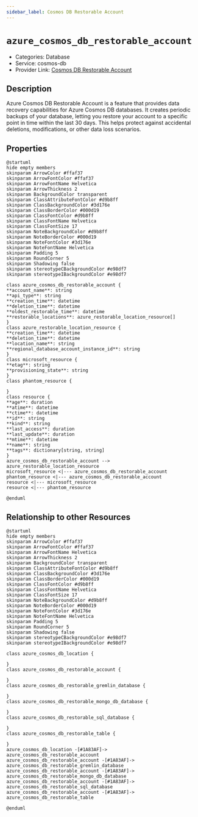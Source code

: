 ```yaml
---
sidebar_label: Cosmos DB Restorable Account
---
```


# `azure_cosmos_db_restorable_account`

- Categories: Database
- Service: cosmos-db
- Provider Link: [Cosmos DB Restorable Account](https://learn.microsoft.com/en-us/azure/cosmos-db/configure-periodic-backup-restore)

## Description

Azure Cosmos DB Restorable Account is a feature that provides data recovery capabilities for Azure Cosmos DB databases. It creates periodic backups of your database, letting you restore your account to a specific point in time within the last 30 days. This helps protect against accidental deletions, modifications, or other data loss scenarios.

## Properties

<ZoomPanPinch>

```kroki imgType="plantuml" imgAlt="Diagram of Cosmos DB Restorable Account data model"
@startuml
hide empty members
skinparam ArrowColor #ffaf37
skinparam ArrowFontColor #ffaf37
skinparam ArrowFontName Helvetica
skinparam ArrowThickness 2
skinparam BackgroundColor transparent
skinparam ClassAttributeFontColor #d9b8ff
skinparam ClassBackgroundColor #3d176e
skinparam ClassBorderColor #000d19
skinparam ClassFontColor #d9b8ff
skinparam ClassFontName Helvetica
skinparam ClassFontSize 17
skinparam NoteBackgroundColor #d9b8ff
skinparam NoteBorderColor #000d19
skinparam NoteFontColor #3d176e
skinparam NoteFontName Helvetica
skinparam Padding 5
skinparam RoundCorner 5
skinparam Shadowing false
skinparam stereotypeCBackgroundColor #e98df7
skinparam stereotypeIBackgroundColor #e98df7

class azure_cosmos_db_restorable_account {
**account_name**: string
**api_type**: string
**creation_time**: datetime
**deletion_time**: datetime
**oldest_restorable_time**: datetime
**restorable_locations**: azure_restorable_location_resource[]
}
class azure_restorable_location_resource {
**creation_time**: datetime
**deletion_time**: datetime
**location_name**: string
**regional_database_account_instance_id**: string
}
class microsoft_resource {
**etag**: string
**provisioning_state**: string
}
class phantom_resource {

}
class resource {
**age**: duration
**atime**: datetime
**ctime**: datetime
**id**: string
**kind**: string
**last_access**: duration
**last_update**: duration
**mtime**: datetime
**name**: string
**tags**: dictionary[string, string]
}
azure_cosmos_db_restorable_account --> azure_restorable_location_resource
microsoft_resource <|--- azure_cosmos_db_restorable_account
phantom_resource <|--- azure_cosmos_db_restorable_account
resource <|--- microsoft_resource
resource <|--- phantom_resource

@enduml
```

</ZoomPanPinch>

## Relationship to other Resources

<ZoomPanPinch>

```kroki imgType="plantuml" imgAlt="Diagram of Cosmos DB Restorable Account resource relationships"
@startuml
hide empty members
skinparam ArrowColor #ffaf37
skinparam ArrowFontColor #ffaf37
skinparam ArrowFontName Helvetica
skinparam ArrowThickness 2
skinparam BackgroundColor transparent
skinparam ClassAttributeFontColor #d9b8ff
skinparam ClassBackgroundColor #3d176e
skinparam ClassBorderColor #000d19
skinparam ClassFontColor #d9b8ff
skinparam ClassFontName Helvetica
skinparam ClassFontSize 17
skinparam NoteBackgroundColor #d9b8ff
skinparam NoteBorderColor #000d19
skinparam NoteFontColor #3d176e
skinparam NoteFontName Helvetica
skinparam Padding 5
skinparam RoundCorner 5
skinparam Shadowing false
skinparam stereotypeCBackgroundColor #e98df7
skinparam stereotypeIBackgroundColor #e98df7

class azure_cosmos_db_location {

}
class azure_cosmos_db_restorable_account {

}
class azure_cosmos_db_restorable_gremlin_database {

}
class azure_cosmos_db_restorable_mongo_db_database {

}
class azure_cosmos_db_restorable_sql_database {

}
class azure_cosmos_db_restorable_table {

}
azure_cosmos_db_location -[#1A83AF]-> azure_cosmos_db_restorable_account
azure_cosmos_db_restorable_account -[#1A83AF]-> azure_cosmos_db_restorable_gremlin_database
azure_cosmos_db_restorable_account -[#1A83AF]-> azure_cosmos_db_restorable_mongo_db_database
azure_cosmos_db_restorable_account -[#1A83AF]-> azure_cosmos_db_restorable_sql_database
azure_cosmos_db_restorable_account -[#1A83AF]-> azure_cosmos_db_restorable_table

@enduml
```

</ZoomPanPinch>
